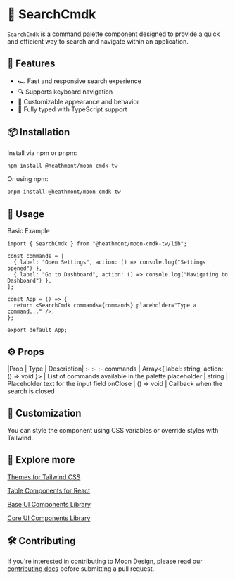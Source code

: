 # 🔎 SearchCmdk

`SearchCmdk` is a command palette component designed to provide a quick and efficient way to search and navigate within an application.

## 🚀 Features

- 🏎 Fast and responsive search experience
- 🔍 Supports keyboard navigation
- 🎨 Customizable appearance and behavior
- 🔄 Fully typed with TypeScript support

## 📦 Installation

Install via npm or pnpm:

```bash
npm install @heathmont/moon-cmdk-tw
```

Or using npm:

```bash
pnpm install @heathmont/moon-cmdk-tw
```

## 🎯 Usage

Basic Example

```code
import { SearchCmdk } from "@heathmont/moon-cmdk-tw/lib";

const commands = [
  { label: "Open Settings", action: () => console.log("Settings opened") },
  { label: "Go to Dashboard", action: () => console.log("Navigating to Dashboard") },
];

const App = () => {
  return <SearchCmdk commands={commands} placeholder="Type a command..." />;
};

export default App;
```

## ⚙️ Props

|Prop | Type | Description|
:- :- :-
commands | Array<{ label: string; action: () => void }> | List of commands available in the palette
placeholder | string | Placeholder text for the input field
onClose | () => void | Callback when the search is closed

## 🎨 Customization

You can style the component using CSS variables or override styles with Tailwind.

## 🧭 Explore more

[Themes for Tailwind CSS](themes)

[Table Components for React](table-v8)

[Base UI Components Library](base)

[Core UI Components Library](core)

## 🛠️ Contributing

If you're interested in contributing to Moon Design, please read our [contributing docs](CONTRIBUTING.md) before submitting a pull request.
